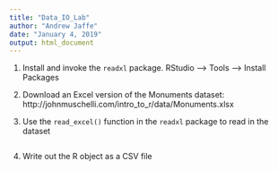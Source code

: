 ```yaml
---
title: "Data_IO_Lab"
author: "Andrew Jaffe"
date: "January 4, 2019"
output: html_document
---
```


1. Install and invoke the `readxl` package. 
RStudio --> Tools --> Install Packages

2. Download an Excel version of the Monuments dataset:		http://johnmuschelli.com/intro_to_r/data/Monuments.xlsx

3. Use the `read_excel()` function in the `readxl` package to read in the dataset

```r

```

4. Write out the R object as a CSV file 

```r

```
